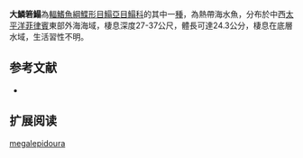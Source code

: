 {{Speciesbox
| name = 大鱗箬鰨
| status = NE
| status_system = IUCN3.1
| image = 
| image_width = 250px
| genus = Synaptura
| species = megalepidoura
| authority = [[Fowler|Fowler]], 1934
| synonyms = *''Brachirus megalepidoura,Fowler, 1934 ''
}}

'''大鱗箬鰨'''為[[輻鰭魚綱|輻鰭魚綱]][[鰈形目|鰈形目]][[鰨亞目|鰨亞目]][[鰨科|鰨科]]的其中一[[種|種]]，為熱帶海水魚，分布於中西[[太平洋|太平洋]][[菲律賓|菲律賓]]東部外海海域，棲息深度27-37公尺，體長可達24.3公分，棲息在底層水域，生活習性不明。
==参考文献==
*{{FishBase_species|genus=Synaptura|species=megalepidoura|year=2014|month=4}}

== 扩展阅读 ==
{{refbegin}}
{{wikispecies-inline|Synaptura megalepidoura|大鱗箬鰨}}
{{refend}}
{{Taxonbar|from=Q2410744}}

[[Category:箬鰨屬|megalepidoura]]


{{魚類小作品}}